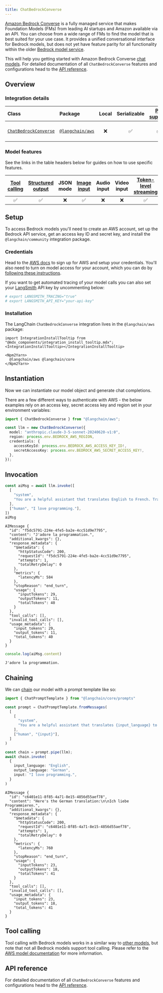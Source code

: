 ```yaml
---
title: ChatBedrockConverse
---
```


[Amazon Bedrock Converse](https://docs.aws.amazon.com/bedrock/latest/APIReference/API_runtime_Converse.html) is a fully managed service that makes Foundation Models (FMs) from leading AI startups and Amazon available via an API. You can choose from a wide range of FMs to find the model that is best suited for your use case. It provides a unified conversational interface for Bedrock models, but does not yet have feature parity for all functionality within the older [Bedrock model service](/oss/javascript/integrations/chat/bedrock).

This will help you getting started with Amazon Bedrock Converse [chat models](/oss/javascript/langchain/models). For detailed documentation of all `ChatBedrockConverse` features and configurations head to the [API reference](https://api.js.langchain.com/classes/langchain_aws.ChatBedrockConverse.html).

## Overview

### Integration details

| Class | Package | Local | Serializable | [PY support](https://python.langchain.com/docs/integrations/chat/bedrock/#beta-bedrock-converse-api) | Downloads | Version |
| :--- | :--- | :---: | :---: |  :---: | :---: | :---: |
| [`ChatBedrockConverse`](https://api.js.langchain.com/classes/langchain_aws.ChatBedrockConverse.html) | [`@langchain/aws`](https://npmjs.com/@langchain/aws) | ❌ | ✅ | ✅ | ![NPM - Downloads](https://img.shields.io/npm/dm/@langchain/aws?style=flat-square&label=%20&) | ![NPM - Version](https://img.shields.io/npm/v/@langchain/aws?style=flat-square&label=%20&) |

### Model features

See the links in the table headers below for guides on how to use specific features.

| [Tool calling](/oss/javascript/langchain/tools) | [Structured output](/oss/javascript/langchain/structured-output) | JSON mode | [Image input](/oss/javascript/langchain/messages#multimodal) | Audio input | Video input | [Token-level streaming](/oss/javascript/langchain/streaming/) | [Token usage](/oss/javascript/langchain/models#token-usage) | [Logprobs](/oss/javascript/langchain/models#log-probabilities) |
| :---: | :---: | :---: | :---: |  :---: | :---: | :---: | :---: | :---: |
| ✅ | ✅ | ❌ | ✅ | ❌ | ❌ | ✅ | ✅ | ❌ |

## Setup

To access Bedrock models you'll need to create an AWS account, set up the Bedrock API service, get an access key ID and secret key, and install the `@langchain/community` integration package.

### Credentials

Head to the [AWS docs](https://docs.aws.amazon.com/bedrock/latest/userguide/getting-started.html) to sign up for AWS and setup your credentials. You'll also need to turn on model access for your account, which you can do by [following these instructions](https://docs.aws.amazon.com/bedrock/latest/userguide/model-access.html).

If you want to get automated tracing of your model calls you can also set your [LangSmith](https://docs.smith.langchain.com/) API key by uncommenting below:

```bash
# export LANGSMITH_TRACING="true"
# export LANGSMITH_API_KEY="your-api-key"
```

### Installation

The LangChain `ChatBedrockConverse` integration lives in the `@langchain/aws` package:

```{=mdx}
import IntegrationInstallTooltip from "@mdx_components/integration_install_tooltip.mdx";
<IntegrationInstallTooltip></IntegrationInstallTooltip>

<Npm2Yarn>
  @langchain/aws @langchain/core
</Npm2Yarn>

```

## Instantiation

Now we can instantiate our model object and generate chat completions.

There are a few different ways to authenticate with AWS - the below examples rely on an access key, secret access key and region set in your environment variables:

```typescript
import { ChatBedrockConverse } from "@langchain/aws";

const llm = new ChatBedrockConverse({
  model: "anthropic.claude-3-5-sonnet-20240620-v1:0",
  region: process.env.BEDROCK_AWS_REGION,
  credentials: {
    accessKeyId: process.env.BEDROCK_AWS_ACCESS_KEY_ID!,
    secretAccessKey: process.env.BEDROCK_AWS_SECRET_ACCESS_KEY!,
  },
});
```

## Invocation

```typescript
const aiMsg = await llm.invoke([
  [
    "system",
    "You are a helpful assistant that translates English to French. Translate the user sentence.",
  ],
  ["human", "I love programming."],
])
aiMsg
```

```output
AIMessage {
  "id": "f5dc5791-224e-4fe5-ba2e-4cc51d9e7795",
  "content": "J'adore la programmation.",
  "additional_kwargs": {},
  "response_metadata": {
    "$metadata": {
      "httpStatusCode": 200,
      "requestId": "f5dc5791-224e-4fe5-ba2e-4cc51d9e7795",
      "attempts": 1,
      "totalRetryDelay": 0
    },
    "metrics": {
      "latencyMs": 584
    },
    "stopReason": "end_turn",
    "usage": {
      "inputTokens": 29,
      "outputTokens": 11,
      "totalTokens": 40
    }
  },
  "tool_calls": [],
  "invalid_tool_calls": [],
  "usage_metadata": {
    "input_tokens": 29,
    "output_tokens": 11,
    "total_tokens": 40
  }
}
```

```typescript
console.log(aiMsg.content)
```

```output
J'adore la programmation.
```

## Chaining

We can [chain](/oss/javascript/how-to/sequence/) our model with a prompt template like so:

```typescript
import { ChatPromptTemplate } from "@langchain/core/prompts"

const prompt = ChatPromptTemplate.fromMessages(
  [
    [
      "system",
      "You are a helpful assistant that translates {input_language} to {output_language}.",
    ],
    ["human", "{input}"],
  ]
)

const chain = prompt.pipe(llm);
await chain.invoke(
  {
    input_language: "English",
    output_language: "German",
    input: "I love programming.",
  }
)
```

```output
AIMessage {
  "id": "c6401e11-8f85-4a71-8e15-4856d55aef78",
  "content": "Here's the German translation:\n\nIch liebe Programmieren.",
  "additional_kwargs": {},
  "response_metadata": {
    "$metadata": {
      "httpStatusCode": 200,
      "requestId": "c6401e11-8f85-4a71-8e15-4856d55aef78",
      "attempts": 1,
      "totalRetryDelay": 0
    },
    "metrics": {
      "latencyMs": 760
    },
    "stopReason": "end_turn",
    "usage": {
      "inputTokens": 23,
      "outputTokens": 18,
      "totalTokens": 41
    }
  },
  "tool_calls": [],
  "invalid_tool_calls": [],
  "usage_metadata": {
    "input_tokens": 23,
    "output_tokens": 18,
    "total_tokens": 41
  }
}
```

## Tool calling

Tool calling with Bedrock models works in a similar way to [other models](/oss/javascript/langchain/tools), but note that not all Bedrock models support tool calling. Please refer to the [AWS model documentation](https://docs.aws.amazon.com/bedrock/latest/APIReference/welcome.html) for more information.

## API reference

For detailed documentation of all `ChatBedrockConverse` features and configurations head to the [API reference](https://api.js.langchain.com/classes/langchain_aws.ChatBedrockConverse.html).
